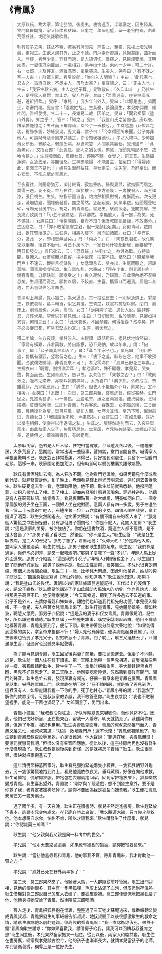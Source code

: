 # 《青鳳》

> 太原耿氏，故大家，第宅弘闊。後凌夷，樓舍連亙，半曠廢之，因生怪異，堂門輒自開掩，家人恆中夜駭嘩。耿患之，移居別墅，留一老翁門焉。由此荒落益甚，或聞笑語歌吹聲。
>
> 耿有從子去病，狂放不羈，囑翁有所聞見，奔告之。至夜，見樓上燈光明滅，走報生。生欲入覘其異，止之不聽。門戶素所習識，竟撥蒿蓬，曲折而入。登樓，初無少異。穿樓而過，聞人語切切。潛窺之，見巨燭雙燒，其明如晝。一叟儒冠南面坐，一媼相對，俱年四十餘。東向一少年，可二十許。右一女郎，才及笄耳。酒胾滿案，圍坐笑語。生突入，笑呼曰：「有不速之客一人來！」群驚奔匿。獨叟詫問：「誰何入人閨闥？」生曰：「此我家也，君占之。旨酒自飲，不邀主人，毋乃太吝？」叟審諦之，曰：「非主人也。」生曰：「我狂生耿去病，主人之從子耳。」叟致敬曰：「久仰山斗！」乃揖生入，便呼家人易饌，生止之。叟乃酌客。生曰：「吾輩通家，座客無庸見避，還祈招飲。」叟呼：「孝兒！」俄少年自外入。叟曰：「此豚兒也。」揖而坐，略審門閥。叟自言：「義君姓胡。」生素豪，談論風生，孝兒亦倜儻，傾吐間，雅相愛悅。生二十一，長孝兒二歲，因弟之。叟曰：「聞君祖纂《塗山外傳》，知之乎？」答曰：「知之。」叟曰：「我塗山氏之苗裔也。唐以後，譜系猶能憶之；五代而上無傳焉。幸公子一垂教也。」生略述塗山女佐禹之功，粉飾多詞，妙緒泉湧。叟大喜，謂子曰：「今幸得聞所未聞。公子亦非他人，可請阿母及青鳳來共聽之，亦令知我祖德也。」孝兒入幃中。少時媼偕女郎出，審顧之，弱態生嬌，秋波流慧，人間無其麗也。叟指媼曰：「此為老荊。」又指女郎：「此青鳳，鄙人之猶女也。頗慧，所聞見輒記不忘，故喚令聽之。」生談竟而飲，瞻顧女郎，停睇不轉。女覺之，俯其首。生隱躡蓮鉤，女急斂足，亦無慍怒。生神志飛揚，不能自主，拍案曰：「得婦如此，南面王不易也！」媼見生漸醉益狂，與女俱去。生失望，乃辭叟出。而心縈縈，不能忘情於青鳳也。
>
> 至夜復往，則蘭麝猶芳，凝待終宵，寂無聲咳。歸與妻謀，欲攜家而居之，冀得一遇。妻不從。生乃自往，讀於樓下。夜方憑幾，一鬼披發入，面黑如漆，張目視生。生笑，拈指研墨自塗，灼灼然相與對視，鬼慚而去。次夜更深，滅燭欲寢，聞樓後發扃，闢之閛然。急起窺覘，則扉半啟。俄聞履聲細碎，有燭光自房中出。視之，則青鳳也。驟見生，駭而卻退，遽闔雙扉。生長跪而致詞曰：「小生不避險惡，實以卿故。幸無他人，得一握手為笑，死不憾耳。」女遙語曰：「惓惓深情，妾豈不知？但吾叔閨訓嚴謹，不敢奉命。」生固哀之，曰：「亦不敢望肌膚之親，但一見顏色足矣。」女似肯可，啟關出，捉其臂而曳之。生狂喜，相將入樓下，擁而加諸膝。女曰：「幸有夙分，過此一夕，即相思無益矣。」問：「何故？」曰：「阿叔畏君狂，故化厲鬼以相嚇，而君不動也。今已卜居他所，一家皆移什物赴新居，而妾留守，明日即發矣。」言已欲去，云：「恐叔歸。」生強止之，欲與為歡。方持論間，叟掩入。女羞懼無以自容，挽手依床，拈帶不語。叟怒曰：「賤輩辱我門戶！不速去，鞭撻且從其後！」女低頭急去，叟亦出。生尾而聽之，訶詬萬端，聞青鳳嚶嚶啜泣。生心意如割，大聲曰：「罪在小生，與青鳳何與！倘宥青鳳，刀鋸鈇鉞，願身受之！」良久寂然，乃歸寢。自此第內絕不復聲息矣。生叔聞而奇之，願售以居，不較直。生喜，攜家口而遷焉。居逾年甚適，而未嘗須臾忘青鳳也。
>
> 會清明上墓歸，見小狐二，為犬逼逐。其一投荒竄去；一則皇急道上，望見生，依依哀啼，葛耳輯首，似乞其援。生憐之，啟裳衿提抱以歸。閉門，置床上，則青鳳也。大喜，慰問。女曰：「適與婢子戲，遘此大厄。脫非郎君，必葬犬腹。望無以非類見憎。」生曰：「日切懷思，系於魂夢。見卿如得異寶，何憎之云！」女曰：「此天數也，不因顛覆，何得相從？然幸矣，婢子必言妾已死，可與君堅永約耳。」生喜，另舍居之。
>
> 積二年餘，生方夜讀，孝兒忽入。生輟讀，訝詰所來，孝兒伏地愴然曰：「家君有橫難，非君莫救。將自詣懇，恐不見納，故以某來。」問：「何事？」曰：「公子識莫三郎否？」曰：「此吾年家子也。」孝兒曰：「明日將過，倘攜有獵狐，望君留之也。」生曰：「樓下之羞，耿耿在念，他事不敢預聞。必欲僕效綿薄，非青鳳來不可！」孝兒零涕曰：「鳳妹已野死三年矣。」生拂衣曰：「既爾，則恨滋深耳！」執卷高吟，殊不顧瞻。孝兒起，哭失聲，掩面而去。生如青鳳所，告以故。女失色曰：「果救之否？」曰：「救則救之。適不之諾者，亦聊以報前橫耳。」女乃喜曰：「妾少孤，依叔成立。昔雖獲罪，乃家範應爾。」生曰：「誠然，但使人不能無介介耳。卿果死，定不相援。」女笑曰：「忍哉！」次日，莫三郎果至，鏤膺虎皆，僕從甚赫。生門逆之。見獲禽甚多，中一黑狐，血殷毛革。撫之皮肉猶溫。便托裘敝，乞得綴補。莫慨然解贈，生即付青鳳，乃與客飲。客既去，女抱狐於懷，三日而蘇，展轉復化為叟。舉目見鳳，疑非人間。女歷言其情。叟乃下拜，慚謝前愆，喜顧女曰：「我固謂汝不死，今果然矣。」女謂生曰：「君如念妾，還祈以樓宅相假，使妾得以申返哺之私。」生諾之。叟赧然謝別而去，入夜果舉家來，由此如家人父子，無復猜忌矣。生齋居，孝兒時共談宴。生嫡出子漸長，遂使傅之，蓋循循善教，有師範焉。

&emsp;&emsp;太原耿氏家，過去是大戶人家，住宅相當寬敞。但家道衰落以後，一幢幢樓房，大多荒廢了。這期間，常常出現一些怪事，譬如說，堂門自開自關，嚇得家人半夜裏驚叫不已。耿氏對此非常憂慮，不得已，只好搬到別處住，只留下一個看門老頭。這樣一來，耿家園宅更加荒涼，但有時卻可以聽到樓裏笑語歌唱聲。

&emsp;&emsp;耿氏有個侄兒叫去病，為人狂放不羈。他對看門老頭說，如果再聽見什麼或看到什麼，就趕緊告訴他。到了晚上，老頭看見樓上燈光忽明忽滅，連忙跑去告訴耿生。耿生硬要進去看一看，老頭勸阻他，他不聽。耿生以前就熟悉路，他撥開蓬蒿，七拐八彎地上了樓。到了樓上，卻並未發現什麼異常現象。穿過樓道時，他聽見有人在竊竊私語。偷偷看去，看見裏面點著一對大蠟燭，明亮如同白日。一個身穿儒服的男子坐在正面，一個婦人坐在他對面。這兩人都有四十多歲。男子左邊坐著一位二十來歲的年輕人，右邊坐著一位十五六歲的少女。四個人圍坐談笑，桌上擺滿了酒菜。耿生突然闖進去，他笑著大聲說：“有個不請自來的客人來了！”那幾個人驚慌之中紛紛躲避，只有那個男子質問他：“你是什麼人，竟闖入閨房？”耿生說：“這是我家的閨房，被你強佔了。你們在這裏飲酒，竟連主人都不邀請，是不是太吝嗇了？”那男子看了看耿生，然後說：“你不是主人。”耿生回答：“我是狂生耿去病，是主人的侄兒”。那男子聽了，莊重地說：“久仰大名！”於是請他入席，並叫家人重擺酒菜，耿生忙制止。那男子便和耿生對飲起來。耿生說：“我們算是通家，你們不必迴避，請來一起喝酒吧。”那男子便喊了一聲“孝兒”，年輕人馬上從外面進來。那男子介紹說：“這是我的小兒子。”年輕人作揖後也坐下了。耿生隨口問了問他們的家世，那男子說他姓胡。耿生生性豪爽，談笑風生。孝兒也很爽朗倜儻。兩個人談得很投機。耿生二十一歲，比孝兒大兩歲，因此叫他弟弟。姓胡的男子問耿生：“聽說你祖父寫過《塗山外傳》，你知道嗎？”耿生說他知道。那男子說：“我是塗山氏的後代。唐朝以後的家譜族譜我還能記得，五代以上的沒傳下來，請公子賜教。”耿生簡要他講述了塗山氏幫助大禹治水的功勞，他有意誇大，說得那男子高興不已，他便對孝兒說：“今天真幸運，聽到了許多過去不知道的事。公子不是外人，去請你母親和妹妹來，讓她們也知道我們祖先的功德。”孝兒便入幃帳，不一會兒，夫人帶著女兒青鳳出來了。耿生打量青鳳，見她體態嬌美，眼如秋波，聰慧又漂亮。那男子介紹說：“這是我的妻子和侄女青鳳。青鳳很聰明，記性好，所以讓她來聽聽。”耿生又講了一些歷史故事，講完後就喝起酒來。他目不轉睛地看著青鳳，青鳳覺察到了，便低下頭。耿生帶著幾分醉意大聲地說：“如果能得到這樣的美女，拿皇帝來換都不行！”婦人見他有醉意，便與青鳳起身進屋了。耿生後來也告別了孝兒父子，但始終忘不了青鳳。到了晚上，耿生又進樓去了，只聞滿屋生香，但通宵也沒聽見半點聲響。

&emsp;&emsp;為了能再見到青鳳，耿生回家後與妻子商量，要把家搬進去。但妻子不同意。於是，耿生就一個人住在樓下讀書。第一天晚上他與一個黑鬼相遇，這隻鬼臉像黑炭一樣，張著眼睛瞪耿生，耿生笑了一下，拿墨汁把臉塗黑，張大眼睛跟黑鬼互瞪，黑鬼不好意思走了。第二天晚上，他剛要熄燈睡覺，忽然聽到樓後有開門、關門的聲音。耿生急忙去看，發現房裏有燭光，仔細一看原來是青鳳在裏面。青鳳看見耿生，嚇得趕緊關上門。耿生跪在地下說：“我不怕險惡，就是為了再見到你，這裡沒有人，如果能讓我握一下你的手，死了也甘心。”青鳳小聲的說：“我當然了解你的款款深情，可是叔叔家教森嚴，我不敢答應你。”耿生哀求說：“我也不敢奢望握手，能見一下面也滿足了。”  女郎同意了，開門出來。

&emsp;&emsp;青鳳小聲說：“我叔叔怕你狂放，所以昨晚變鬼來嚇唬你，而你竟然不怕。因此，他們已找好新居，正在搬東西，留我一人看守，明天就該走了。我雖與你有緣，但過了今夜，相思也無用。”耿生與青鳳見面時，青鳳的叔叔忽然推門而入，青鳳又羞又怕。她叔叔罵道：“賤貨，敗壞我門戶！還不快滾！”青鳳低著頭跑了。耿生聽到青鳳叔叔百般辱駡她，心裏很難過，他大聲說：“罪過在我，與青鳳無關！要懲罰就懲罰我吧。”但很久沒有聲音回應他。從此以後，這座樓房內再也沒有發生什麼怪現象了。耿生叔叔聽說後感到奇怪，於是就將房子賣給了耿生。耿生很高興，很快就把家搬進去了。

&emsp;&emsp;這年清明節掃墓回家時，耿生看見獵狗緊追兩隻小狐狸。一隻狐狸朝野外跑去，另一隻卻驚慌地跑到路上，看見他竟依依哀哭，垂耳藏頭，好像在向他求救。耿生可憐牠，便解開衣服，把牠包在衣服裏抱回家。回到家把牠放床上，狐狸突然變成青鳳。耿生喜出望外，青鳳說：“剛才與丫頭遊戲，想不到發生意外，要不是你救了我，我肯定被獵狗吃掉了。請你不要因為我是狐狸而嫌棄我。”耿生便把青鳳安排在另一間房裏住。

&emsp;&emsp;過了兩年多，有一天夜晚，耿生正在讀書時，孝兒突然走進書房。耿生趕緊放下書本，詢問孝兒從何處來。孝兒跪在地上哀告：“我父親遭大禍，只有你才能救他。他本想親自求你，怕你不肯，所以才讓我來。”耿生問發生了什麼事，孝兒說：“你認識莫三郎嗎？”

&emsp;&emsp;耿生說：“他父親與我父親是同一科考中的世交。”

&emsp;&emsp;孝兒說：“他明天要路過這裏，如果他有獵獲的狐狸，請你把牠要過來。”

&emsp;&emsp;耿生說：“當初他羞辱我和青鳳，他的事我不管。除非青鳳來，我才肯助他一臂之力。”

&emsp;&emsp;孝兒說：“鳳妹已死在野外兩年多了！”

&emsp;&emsp;第二天，莫三郎果然來了。他騎著大馬，一大群隨從前呼後擁。耿生出門迎接，見他的獵物很多，其中有一隻黑狐狸，毛皮上沾滿了血污，但皮肉尚存溫熱。耿生借機對莫三郎說自己的皮大衣破了，要狐皮縫補。莫三郎便慷慨地把黑狐給了他，他轉身把牠交給了青鳳，然後陪莫三郎喝酒。

&emsp;&emsp;客人走後，青鳳把狐狸抱在懷裏，整整過了三天牠才蘇醒過來，幾番輾轉又變成青鳳叔叔。青鳳把發生的事細細告訴叔叔，她叔叔聽了以後很感激耿生的救命之情，請耿生原諒他以前的過錯。很高興的看青鳳說：“我一直認為你沒死，果然不錯”青鳳向耿生請求：“你如果喜歡我，請借房子給我，讓我可以回饋叔叔養育之恩”耿生同意後，孝兒果然全家搬來一起住。從此以後，兩家人和睦共處，耿生住在書房裏，經常與孝兒談古說今，他的孩子也漸漸長大，就請孝兒當孩子的老師。孝兒循循善誘，稱得上是一位好先生。
